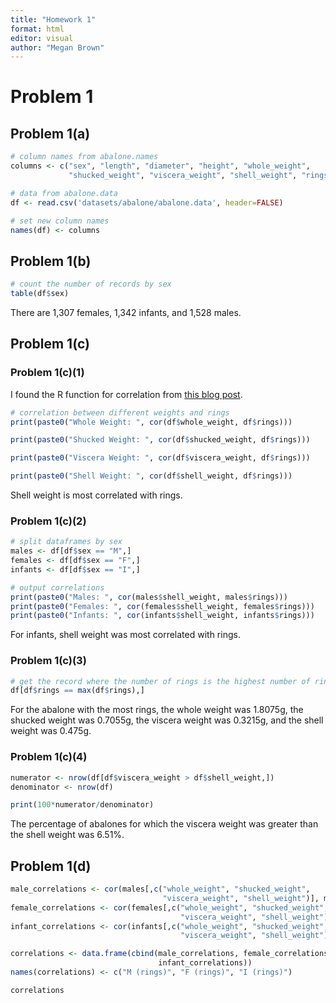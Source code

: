 ```yaml
---
title: "Homework 1"
format: html
editor: visual
author: "Megan Brown"
---
```


# Problem 1

## Problem 1(a)

```r

# column names from abalone.names
columns <- c("sex", "length", "diameter", "height", "whole_weight",
             "shucked_weight", "viscera_weight", "shell_weight", "rings")

# data from abalone.data
df <- read.csv('datasets/abalone/abalone.data', header=FALSE)

# set new column names
names(df) <- columns
```

## Problem 1(b)

```r

# count the number of records by sex 
table(df$sex)
```

There are 1,307 females, 1,342 infants, and 1,528 males.

## Problem 1(c)

### Problem 1(c)(1)

I found the R function for correlation from [this blog post](https://statsandr.com/blog/correlation-coefficient-and-correlation-test-in-r/).

```r

# correlation between different weights and rings
print(paste0("Whole Weight: ", cor(df$whole_weight, df$rings)))

print(paste0("Shucked Weight: ", cor(df$shucked_weight, df$rings)))

print(paste0("Viscera Weight: ", cor(df$viscera_weight, df$rings)))

print(paste0("Shell Weight: ", cor(df$shell_weight, df$rings)))

```

Shell weight is most correlated with rings.

### Problem 1(c)(2)

```r
# split dataframes by sex
males <- df[df$sex == "M",]
females <- df[df$sex == "F",]
infants <- df[df$sex == "I",]

# output correlations
print(paste0("Males: ", cor(males$shell_weight, males$rings)))
print(paste0("Females: ", cor(females$shell_weight, females$rings)))
print(paste0("Infants: ", cor(infants$shell_weight, infants$rings)))

```

For infants, shell weight was most correlated with rings.

### Problem 1(c)(3)

```r
# get the record where the number of rings is the highest number of rings
df[df$rings == max(df$rings),]
```

For the abalone with the most rings, the whole weight was 1.8075g, the shucked weight was 0.7055g, the viscera weight was 0.3215g, and the shell weight was 0.475g.

### Problem 1(c)(4)

```r
numerator <- nrow(df[df$viscera_weight > df$shell_weight,]) 
denominator <- nrow(df)

print(100*numerator/denominator)
```

The percentage of abalones for which the viscera weight was greater than the shell weight was 6.51%.

## Problem 1(d)

```r


male_correlations <- cor(males[,c("whole_weight", "shucked_weight",
                                  "viscera_weight", "shell_weight")], males$rings)
female_correlations <- cor(females[,c("whole_weight", "shucked_weight", 
                                      "viscera_weight", "shell_weight")], females$rings)
infant_correlations <- cor(infants[,c("whole_weight", "shucked_weight", 
                                      "viscera_weight", "shell_weight")], infants$rings)

correlations <- data.frame(cbind(male_correlations, female_correlations,
                                 infant_correlations))
names(correlations) <- c("M (rings)", "F (rings)", "I (rings)")

correlations
```
